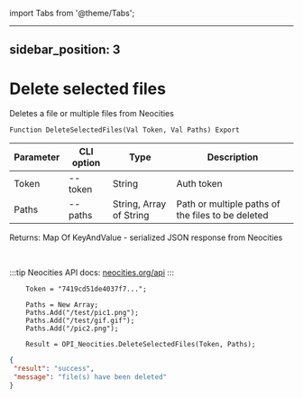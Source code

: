 ﻿import Tabs from '@theme/Tabs';

---
sidebar_position: 3
---

# Delete selected files
 Deletes a file or multiple files from Neocities



`Function DeleteSelectedFiles(Val Token, Val Paths) Export`

  | Parameter | CLI option | Type | Description |
  |-|-|-|-|
  | Token | --token | String | Auth token |
  | Paths | --paths | String, Array of String | Path or multiple paths of the files to be deleted |

  
  Returns:  Map Of KeyAndValue - serialized JSON response from Neocities

<br/>

:::tip
Neocities API docs: [neocities.org/api](https://neocities.org/api)
:::
<br/>


```bsl title="Code example"
    Token = "7419cd51de4037f7...";

    Paths = New Array;
    Paths.Add("/test/pic1.png");
    Paths.Add("/test/gif.gif");
    Paths.Add("/pic2.png");

    Result = OPI_Neocities.DeleteSelectedFiles(Token, Paths);
```
 



```json title="Result"
{
 "result": "success",
 "message": "file(s) have been deleted"
}
```

